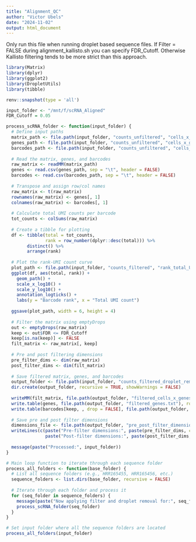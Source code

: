 ---
title: "Alignment_QC"
author: "Victor Ubels"
date: "2024-11-02"
output: html_document
---

Only run this file when running droplet based sequence files. If Filter = FALSE during alignment_kallisto.sh you can specify FDR_Cutoff. Otherwise Kallisto filtering tends to be more strict than this approach.

```{r}
library(Matrix)
library(dplyr)
library(ggplot2)
library(DropletUtils)
library(tibble)

renv::snapshot(type = 'all')

input_folder <- "/mnt/f/scRNA_Aligned"
FDR_Cutoff = 0.05
```

```{r}
process_scRNA_folder <- function(input_folder) {
  # Define input paths
  matrix_path <- file.path(input_folder, "counts_unfiltered", "cells_x_genes.mtx")
  genes_path <- file.path(input_folder, "counts_unfiltered", "cells_x_genes.genes.names.txt")
  barcodes_path <- file.path(input_folder, "counts_unfiltered", "cells_x_genes.barcodes.txt")
  
  # Read the matrix, genes, and barcodes
  raw_matrix <- readMM(matrix_path)
  genes <- read.csv(genes_path, sep = "\t", header = FALSE)
  barcodes <- read.csv(barcodes_path, sep = "\t", header = FALSE)
  
  # Transpose and assign row/col names
  raw_matrix <- t(raw_matrix)
  rownames(raw_matrix) <- genes[, 1]
  colnames(raw_matrix) <- barcodes[, 1]
  
  # Calculate total UMI counts per barcode
  tot_counts <- colSums(raw_matrix)
  
  # Create a tibble for plotting
  df <- tibble(total = tot_counts,
               rank = row_number(dplyr::desc(total))) %>%
        distinct() %>%
        arrange(rank)
  
  # Plot the rank-UMI count curve
  plot_path <- file.path(input_folder, "counts_filtered", "rank_total_UMI_plot.png")
  ggplot(df, aes(total, rank)) +
    geom_path() +
    scale_x_log10() +
    scale_y_log10() +
    annotation_logticks() +
    labs(y = "Barcode rank", x = "Total UMI count")
  
  ggsave(plot_path, width = 6, height = 4)
  
  # Filter the matrix using emptyDrops
  out <- emptyDrops(raw_matrix)
  keep <- out$FDR <= FDR_Cutoff
  keep[is.na(keep)] <- FALSE
  filt_matrix <- raw_matrix[, keep]
  
  # Pre and post filtering dimensions
  pre_filter_dims <- dim(raw_matrix)
  post_filter_dims <- dim(filt_matrix)
  
  # Save filtered matrix, genes, and barcodes
  output_folder <- file.path(input_folder, "counts_filtered_droplet_removed")
  dir.create(output_folder, recursive = TRUE, showWarnings = FALSE)
  
  writeMM(filt_matrix, file.path(output_folder, "filtered_cells_x_genes.mtx"))
  write.table(genes, file.path(output_folder, "filtered_genes.txt"), row.names = FALSE, quote = FALSE, col.names = FALSE, sep = ",")
  write.table(barcodes[keep, , drop = FALSE], file.path(output_folder, "filtered_barcodes.txt"), row.names = FALSE, quote = FALSE, col.names = FALSE, sep = ",")
  
  # Save pre and post filter dimensions
  dimensions_file <- file.path(output_folder, "pre_post_filter_dimensions.txt")
  writeLines(c(paste("Pre-filter dimensions:", paste(pre_filter_dims, collapse = " x ")),
               paste("Post-filter dimensions:", paste(post_filter_dims, collapse = " x "))), con = dimensions_file)
  
  message(paste("Processed:", input_folder))
}

# Main loop function to iterate through each sequence folder
process_all_folders <- function(base_folder) {
  # List all sequence folders (e.g., HRR165455, HRR165456, etc.)
  sequence_folders <- list.dirs(base_folder, recursive = FALSE)
  
  # Iterate through each folder and process it
  for (seq_folder in sequence_folders) {
    message(paste("Now applying filter and droplet removal for:", seq_folder))
    process_scRNA_folder(seq_folder)
  }
}

# Set input folder where all the sequence folders are located
process_all_folders(input_folder)
```
